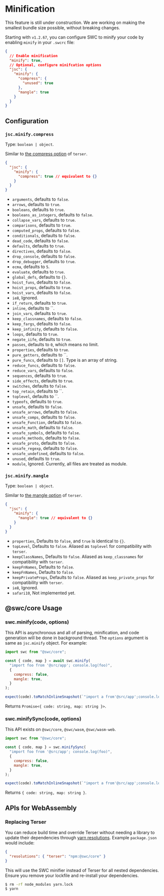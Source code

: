 
# Minification

<Callout emoji="🚧">
  This feature is still under construction. We are working on making the smallest bundle size possible, without breaking changes.
</Callout>

Starting with `v1.2.67`, you can configure SWC to minify your code by enabling `minify` in your `.swcrc` file:

```json
{
  // Enable minification
  "minify": true,
  // Optional, configure minifcation options
  "jsc": {
    "minify": {
      "compress": {
        "unused": true
      },
      "mangle": true
    }
  }
}
```

## Configuration

### `jsc.minify.compress`

Type: `boolean | object`.

Similar to [the compress option](https://terser.org/docs/api-reference.html#compress-options) of `terser`.

```json
{
  "jsc": {
    "minify": {
      "compress": true // equivalent to {}
    }
  }
}
```

- `arguments`, defaults to `false`.
- `arrows`, defaults to `true`.
- `booleans`, defaults to `true`.
- `booleans_as_integers`, defaults to `false`.
- `collapse_vars`, defaults to `true`.
- `comparisons`, defaults to `true`.
- `computed_props`, defaults to `false`.
- `conditionals`, defaults to `false`.
- `dead_code`, defaults to `false`.
- `defaults`, defaults to `true`.
- `directives`, defaults to `false`.
- `drop_console`, defaults to `false`.
- `drop_debugger`, defaults to `true`.
- `ecma`, defaults to `5`.
- `evaluate`, defaults to `true`.
- `global_defs`, defaults to `{}`.
- `hoist_funs`, defaults to `false`.
- `hoist_props`, defaults to `true`.
- `hoist_vars`, defaults to `false`.
- `ie8`, Ignored.
- `if_return`, defaults to `true`.
- `inline`, defaults to ``.
- `join_vars`, defaults to `true`.
- `keep_classnames`, defaults to `false`.
- `keep_fargs`, defaults to `false`.
- `keep_infinity`, defaults to `false`.
- `loops`, defaults to `true`.
- `negate_iife`, defaults to `true`.
- `passes`, defaults to `0`, which means no limit.
- `properties`, defaults to `true`.
- `pure_getters`, defaults to ``.
- `pure_funcs`, defaults to `[]`. Type is an array of string.
- `reduce_funcs`, defaults to `false`.
- `reduce_vars`, defaults to `false`.
- `sequences`, defaults to `true`.
- `side_effects`, defaults to `true`.
- `switches`, defaults to `false`.
- `top_retain`, defaults to ``.
- `toplevel`, defaults to ``.
- `typeofs`, defaults to `true`.
- `unsafe`, defaults to `false`.
- `unsafe_arrows`, defaults to `false`.
- `unsafe_comps`, defaults to `false`.
- `unsafe_Function`, defaults to `false`.
- `unsafe_math`, defaults to `false`.
- `unsafe_symbols`, defaults to `false`.
- `unsafe_methods`, defaults to `false`.
- `unsafe_proto`, defaults to `false`.
- `unsafe_regexp`, defaults to `false`.
- `unsafe_undefined`, defaults to `false`.
- `unused`, defaults to `true`.
- `module`, Ignored. Currently, all files are treated as module.

### `jsc.minify.mangle`

Type: `boolean | object`.

Similar to [the mangle option](https://terser.org/docs/api-reference.html#mangle-options) of `terser`.

```json
{
  "jsc": {
    "minify": {
      "mangle": true // equivalent to {}
    }
  }
}
```

- `properties`, Defaults to `false`, and `true` is identical to `{}`.
- `topLevel`, Defaults to `false`. Aliased as `toplevel` for compatibility with `terser`.
- `keepClassNames`, Defaults to `false`. Aliased as `keep_classnames` for compatibility with `terser`.
- `keepFnNames`, Defaults to `false`.
- `keepFnNames`, Defaults to `false`.
- `keepPrivateProps`, Defaults to `false`. Aliased as `keep_private_props` for compatibility with `terser`.
- `ie8`, Ignored.
- `safari10`, Not implemented yet.

## @swc/core Usage

### swc.minify(code, options)

This API is asynchronous and all of parsing, minification, and code generation will be done in background thread. The `options` argument is same as `jsc.minify` object. For example:

```js
import swc from "@swc/core";

const { code, map } = await swc.minify(
  "import foo from '@src/app'; console.log(foo)",
  {
    compress: false,
    mangle: true,
  }
);

expect(code).toMatchInlineSnapshot(`"import a from'@src/app';console.log(a);"`);
```

Returns `Promise<{ code: string, map: string }>`.

### swc.minifySync(code, options)

This API exists on `@swc/core`, `@swc/wasm`, `@swc/wasm-web`.

```js
import swc from "@swc/core";

const { code, map } = swc.minifySync(
  "import foo from '@src/app'; console.log(foo)",
  {
    compress: false,
    mangle: true,
  }
);

expect(code).toMatchInlineSnapshot(`"import a from'@src/app';console.log(a);"`);
```

Returns `{ code: string, map: string }`.

## APIs for WebAssembly

### Replacing Terser

You can reduce build time and override Terser without needing a library to update their dependencies through [yarn resolutions](https://classic.yarnpkg.com/lang/en/docs/selective-version-resolutions/). Example `package.json` would include:

```json
{
  "resolutions": { "terser": "npm:@swc/core" }
}
```

This will use the SWC minifier instead of Terser for all nested dependencies. Ensure you remove your lockfile and re-install your dependencies.

```sh
$ rm -rf node_modules yarn.lock
$ yarn
```
